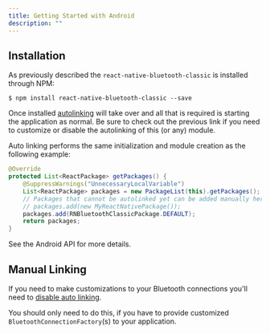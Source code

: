 ```yaml
---
title: Getting Started with Android
description: ""
---
```


## Installation

As previously described the `react-native-bluetooth-classic` is installed through NPM:

```shell
$ npm install react-native-bluetooth-classic --save
```

Once installed [autolinking](https://github.com/react-native-community/cli/blob/master/docs/autolinking.md) will take over and all that is required is starting the application as normal.  Be sure to check out the previous link if you need to customize or disable the autolinking of this (or any) module.

Auto linking performs the same initialization and module creation as the following example:

```java
@Override
protected List<ReactPackage> getPackages() {
    @SuppressWarnings("UnnecessaryLocalVariable")
    List<ReactPackage> packages = new PackageList(this).getPackages();
    // Packages that cannot be autolinked yet can be added manually here, for example:
    // packages.add(new MyReactNativePackage());
    packages.add(RNBluetoothClassicPackage.DEFAULT);
    return packages;
}
```

See the Android API for more details.

## Manual Linking

If you need to make customizations to your Bluetooth connections you'll need to [disable auto linking](https://github.com/react-native-community/cli/blob/master/docs/autolinking.md#how-can-i-disable-autolinking-for-unsupported-library).  

You should only need to do this, if you have to provide customized `BluetoothConnectionFactory`(s) to your application.